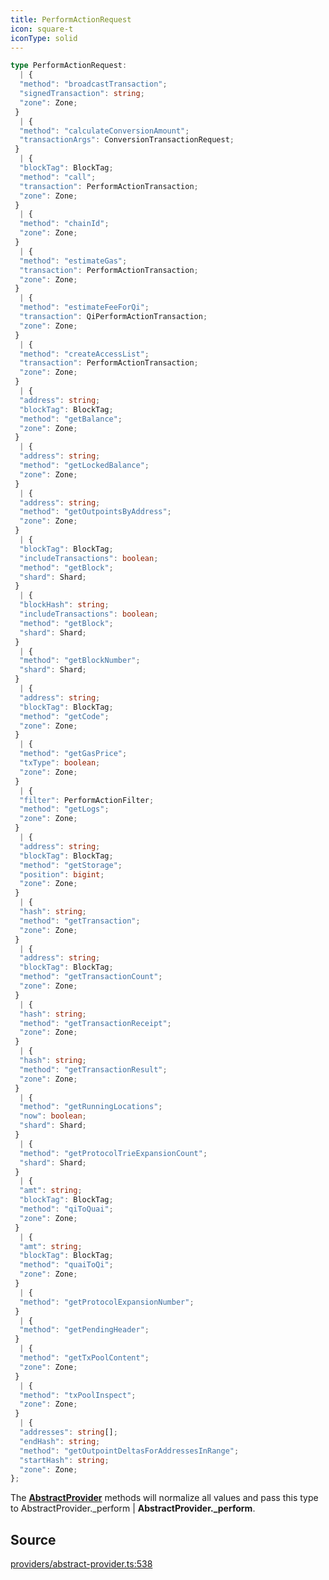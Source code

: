 ```yaml
---
title: PerformActionRequest
icon: square-t
iconType: solid
---
```


```ts
type PerformActionRequest: 
  | {
  "method": "broadcastTransaction";
  "signedTransaction": string;
  "zone": Zone;
 }
  | {
  "method": "calculateConversionAmount";
  "transactionArgs": ConversionTransactionRequest;
 }
  | {
  "blockTag": BlockTag;
  "method": "call";
  "transaction": PerformActionTransaction;
  "zone": Zone;
 }
  | {
  "method": "chainId";
  "zone": Zone;
 }
  | {
  "method": "estimateGas";
  "transaction": PerformActionTransaction;
  "zone": Zone;
 }
  | {
  "method": "estimateFeeForQi";
  "transaction": QiPerformActionTransaction;
  "zone": Zone;
 }
  | {
  "method": "createAccessList";
  "transaction": PerformActionTransaction;
  "zone": Zone;
 }
  | {
  "address": string;
  "blockTag": BlockTag;
  "method": "getBalance";
  "zone": Zone;
 }
  | {
  "address": string;
  "method": "getLockedBalance";
  "zone": Zone;
 }
  | {
  "address": string;
  "method": "getOutpointsByAddress";
  "zone": Zone;
 }
  | {
  "blockTag": BlockTag;
  "includeTransactions": boolean;
  "method": "getBlock";
  "shard": Shard;
 }
  | {
  "blockHash": string;
  "includeTransactions": boolean;
  "method": "getBlock";
  "shard": Shard;
 }
  | {
  "method": "getBlockNumber";
  "shard": Shard;
 }
  | {
  "address": string;
  "blockTag": BlockTag;
  "method": "getCode";
  "zone": Zone;
 }
  | {
  "method": "getGasPrice";
  "txType": boolean;
  "zone": Zone;
 }
  | {
  "filter": PerformActionFilter;
  "method": "getLogs";
  "zone": Zone;
 }
  | {
  "address": string;
  "blockTag": BlockTag;
  "method": "getStorage";
  "position": bigint;
  "zone": Zone;
 }
  | {
  "hash": string;
  "method": "getTransaction";
  "zone": Zone;
 }
  | {
  "address": string;
  "blockTag": BlockTag;
  "method": "getTransactionCount";
  "zone": Zone;
 }
  | {
  "hash": string;
  "method": "getTransactionReceipt";
  "zone": Zone;
 }
  | {
  "hash": string;
  "method": "getTransactionResult";
  "zone": Zone;
 }
  | {
  "method": "getRunningLocations";
  "now": boolean;
  "shard": Shard;
 }
  | {
  "method": "getProtocolTrieExpansionCount";
  "shard": Shard;
 }
  | {
  "amt": string;
  "blockTag": BlockTag;
  "method": "qiToQuai";
  "zone": Zone;
 }
  | {
  "amt": string;
  "blockTag": BlockTag;
  "method": "quaiToQi";
  "zone": Zone;
 }
  | {
  "method": "getProtocolExpansionNumber";
 }
  | {
  "method": "getPendingHeader";
 }
  | {
  "method": "getTxPoolContent";
  "zone": Zone;
 }
  | {
  "method": "txPoolInspect";
  "zone": Zone;
 }
  | {
  "addresses": string[];
  "endHash": string;
  "method": "getOutpointDeltasForAddressesInRange";
  "startHash": string;
  "zone": Zone;
};
```

The [**AbstractProvider**](/sdk/content/classes/AbstractProvider) methods will normalize all values and pass this type to
AbstractProvider._perform | **AbstractProvider._perform**.

## Source

[providers/abstract-provider.ts:538](https://github.com/dominant-strategies/quais.js/blob/265429340b9a59debf8c98d9d1d84e14225d65d8/src/providers/abstract-provider.ts#L538)
